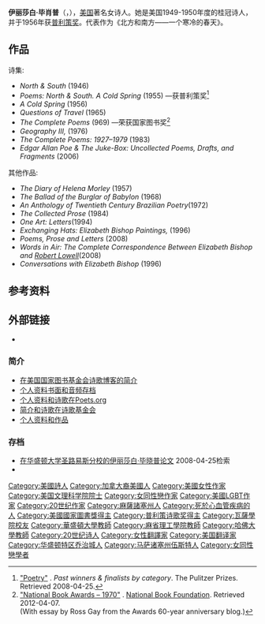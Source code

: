 {{Infobox writer <!-- for more information see [[:Template:Infobox_writer/doc|:Template:Infobox writer/doc]] -->
| name        = Elizabeth Bishop
| image       = EBPL.jpg
| imagesize   = 140px
| caption     = 伊丽莎白·毕晓普
| birth_date  = {{Birth date|1911|2|8}}
| birth_place = {{USA}}[[马萨诸塞州|马萨诸塞州]][[伍斯特_(马萨诸塞州)|伍斯特]]
| death_date  = {{Death date and age|1979|10|6|1911|2|8}}
| death_place = {{USA}}[[马萨诸塞州|马萨诸塞州]][[波士顿|波士顿]]
| occupation  = 诗人
| nationality = {{USA}}
| movement    = 美国现代主义
| partner     = [[Lota_de_Macedo_Soares|Lota de Macedo Soares]] (1952–1967) <br> Alice Methfessel (1971–1979)
| influences  = [[Marianne_Moore|Marianne Moore]]
| influenced  = [[Robert_Lowell|Robert Lowell]], [[James_Merrill|James Merrill]], [[德里克·沃尔科特|德里克·沃尔科特]]
}}
'''伊丽莎白·毕肖普'''（{{lang-en|Elizabeth Bishop}}，{{bd|1911年|2月8日|1979年|10月6日|catIdx=B}}），[[美国|美国]]著名女诗人。她是美国1949-1950年度的桂冠诗人，并于1956年获[[普利策奖|普利策奖]]。代表作为《北方和南方——一个寒冷的春天》。

==作品==
; 诗集:
* ''North & South'' (1946)
* ''Poems: North & South. A Cold Spring'' (1955) —获普利策奖<ref name=pulitzer>[http://www.pulitzer.org/bycat/Poetry "Poetry"] {{Wayback|url=http://www.pulitzer.org/bycat/Poetry |date=20160104203419 }}. ''Past winners & finalists by category''. The Pulitzer Prizes. Retrieved 2008-04-25.</ref>
* ''A Cold Spring'' (1956)
* ''Questions of Travel'' (1965)
* ''The Complete Poems'' (969) —荣获国家图书奖<ref name=nba1970>[http://www.nationalbook.org/nba1970.html "National Book Awards – 1970"] {{Wayback|url=http://www.nationalbook.org/nba1970.html |date=20140721112343 }}. [[National_Book_Foundation|National Book Foundation]]. Retrieved 2012-04-07. <br/>(With essay by Ross Gay from the Awards 60-year anniversary blog.)</ref>
* ''Geography III,'' (1976)
* ''The Complete Poems: 1927–1979'' (1983)
* ''Edgar Allan Poe & The Juke-Box: Uncollected Poems, Drafts, and Fragments'' (2006)

;其他作品:
* ''The Diary of Helena Morley'' (1957)
* ''The Ballad of the Burglar of Babylon'' (1968)
*''An Anthology of Twentieth Century Brazilian Poetry''(1972)
*''The Collected Prose'' (1984)
* ''One Art: Letters''(1994)
* ''Exchanging Hats: Elizabeth Bishop Paintings,'' (1996)
* ''Poems, Prose and Letters'' (2008)
* ''Words in Air: The Complete Correspondence Between Elizabeth Bishop and [[Robert_Lowell|Robert Lowell]]''(2008)
* ''Conversations with Elizabeth Bishop'' (1996)

==参考资料==
{{Reflist}}

==外部链接==
*{{Find a Grave|6662473}}

===简介===
*[http://nbapoetryblog.squarespace.com/journal/2011/3/14/1970.html 在美国国家图书基金会诗歌博客的简介] {{Wayback|url=http://nbapoetryblog.squarespace.com/journal/2011/3/14/1970.html |date=20200731004603 }}
* [https://web.archive.org/web/20121207041611/http://www.poetryarchive.org/poetryarchive/singlePoet.do?poetId=8982 个人资料书面和音频存档]
* [http://www.poets.org/poet.php/prmPID/7 个人资料和诗歌在Poets.org] {{Wayback|url=http://www.poets.org/poet.php/prmPID/7 |date=20140331062307 }}
* [http://www.poetryfoundation.org/bio/elizabeth-bishop 简介和诗歌在诗歌基金会] {{Wayback|url=http://www.poetryfoundation.org/bio/elizabeth-bishop |date=20160414100618 }}
* [http://www.english.illinois.edu/MAPS/poets/a_f/bishop/bishop.htm 个人资料和作品] {{Wayback|url=http://www.english.illinois.edu/MAPS/poets/a_f/bishop/bishop.htm |date=20190708034150 }}

===存档===
* [https://web.archive.org/web/20100604015857/http://library.wustl.edu/units/spec/manuscripts/mlc/findingaidshtml/wtu00012.html 在华盛顿大学圣路易斯分校的伊丽莎白·毕晓普论文]  2008-04-25检索
* {{worldcat id|id=lccn-n79-47629}}
{{普利策诗歌奖获得者}}
{{Authority control}}
{{DEFAULTSORT:Bishop, Elizabeth}}
[[Category:美國詩人|Category:美國詩人]]
[[Category:加拿大裔美國人|Category:加拿大裔美國人]]
[[Category:美國女性作家|Category:美國女性作家]]
[[Category:美国文理科学院院士|Category:美国文理科学院院士]]
[[Category:女同性戀作家|Category:女同性戀作家]]
[[Category:美國LGBT作家|Category:美國LGBT作家]]
[[Category:20世纪作家|Category:20世纪作家]]
[[Category:麻薩諸塞州人|Category:麻薩諸塞州人]]
[[Category:死於心血管疾病的人|Category:死於心血管疾病的人]]
[[Category:美國國家圖書獎得主|Category:美國國家圖書獎得主]]
[[Category:普利策诗歌奖得主|Category:普利策诗歌奖得主]]
[[Category:瓦薩學院校友|Category:瓦薩學院校友]]
[[Category:華盛頓大學教師|Category:華盛頓大學教師]]
[[Category:麻省理工學院教師|Category:麻省理工學院教師]]
[[Category:哈佛大學教師|Category:哈佛大學教師]]
[[Category:20世纪诗人|Category:20世纪诗人]]
[[Category:女性翻譯家|Category:女性翻譯家]]
[[Category:美国翻译家|Category:美国翻译家]]
[[Category:华盛顿特区乔治城人|Category:华盛顿特区乔治城人]]
[[Category:马萨诸塞州伍斯特人|Category:马萨诸塞州伍斯特人]]
[[Category:女同性戀學者|Category:女同性戀學者]]